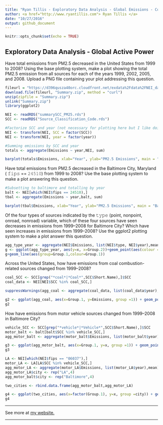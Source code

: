 ```yaml
---
title: "Ryan Tillis - Exploratory Data Analysis - Global Emissions - Coursera"
author: <a href="http://www.ryantillis.com"> Ryan Tillis </a>
date: "10/27/2016"
output: github_document
---
```


```r
knitr::opts_chunk$set(echo = TRUE)
```

## Exploratory Data Analysis - Global Active Power

Have total emissions from PM2.5 decreased in the United States from 1999 to 2008? Using the base plotting system, make a plot showing the total PM2.5 emission from all sources for each of the years 1999, 2002, 2005, and 2008. Upload a PNG file containing your plot addressing this question.

```r
fileurl = "https://d396qusza40orc.cloudfront.net/exdata%2Fdata%2FNEI_data.zip"
download.file(fileurl, "Summary.zip", method = "curl")
unzip(zipfile = "Summary.zip")
unlink("Summary.zip")
library(ggplot2)
```

```r
NEI <- readRDS("summarySCC_PM25.rds")
SCC <- readRDS("Source_Classification_Code.rds")

#Factorize SCC and year (not necessary for plotting here but I like doing it.)
NEI <- transform(NEI, SCC = factor(SCC))
NEI <- transform(NEI, year = factor(year))
```

```r
#Summing emissions by SCC and year
totals <- aggregate(Emissions ~ year,NEI, sum)

barplot(totals$Emissions, xlab="Year", ylab="PM2.5 Emissions", main = "PM2.5 Emission Totals", names.arg = totals$year)

```

Have total emissions from PM2.5 decreased in the  Baltimore City, Maryland ( 𝚏𝚒𝚙𝚜 == 𝟸𝟺𝟻𝟷𝟶) from 1999 to 2008? Use the base plotting system to make a plot answering this question.

```r
#Subsetting to baltimore and totalling by year
balt <- NEI[which(NEI$fips == 24510),]
tbal <- aggregate(Emissions ~ year,balt, sum)

barplot(tbal$Emissions, xlab="Year", ylab="PM2.5 Emissions", main = "Baltimore PM2.5 Emission Totals", names.arg = tbal$year)
```

Of the four types of sources indicated by the 𝚝𝚢𝚙𝚎 (point, nonpoint, onroad, nonroad) variable, which of these four sources have seen decreases in emissions from 1999–2008 for Baltimore City? Which have seen increases in emissions from 1999–2008? Use the ggplot2 plotting system to make a plot answer this question.

```r
agg_type_year <- aggregate(NEI$Emissions, list(NEI$type, NEI$year),mean)
g <- ggplot(agg_type_year, aes(y=x, x=Group.2))+geom_point(aes(colour = factor(Group.1)), size = 4)
g+geom_line(aes(group=Group.1,colour=Group.1))
```

Across the United States, how have emissions from coal combustion-related sources changed from 1999–2008?

```r
coal_SCC <- SCC[grep("*coal*|*Coal*",SCC$Short.Name),]$SCC
coal_data <- NEI[NEI$SCC %in% coal_SCC,]

suppressWarnings(agg_coal <- aggregate(coal_data, list(coal_data$year), mean))

g2 <- ggplot(agg_coal, aes(x=Group.1, y=Emissions, group =1)) + geom_point(aes(colour = factor(Group.1)), size = 4)+geom_line()
g2
```

How have emissions from motor vehicle sources changed from 1999–2008 in Baltimore City?

```r
vehicle_SCC <- SCC[grep("*vehicle*|*Vehicle*",SCC$Short.Name),]$SCC
motor_balt <- balt[balt$SCC %in% vehicle_SCC,]
agg_motor_balt <- aggregate(motor_balt$Emissions, list(motor_balt$year),mean)

g3 <- ggplot(agg_motor_balt, aes(x=Group.1, y=x, group =1)) + geom_point(aes(colour = factor(Group.1)), size = 4)+geom_line()
g3
```


```r
LA <- NEI[which(NEI$fips == "06037"),]
motor_LA <- LA[LA$SCC %in% vehicle_SCC,]
agg_motor_LA <- aggregate(motor_LA$Emissions, list(motor_LA$year),mean)
agg_motor_LA$city <- rep("LA",4)
agg_motor_balt$city <- rep("Baltimore",4)

two_cities <- rbind.data.frame(agg_motor_balt,agg_motor_LA)

g4 <- ggplot(two_cities, aes(x=factor(Group.1), y=x, group =city)) + geom_point(aes(colour = city), size = 4)+geom_line(aes(colour=city))
g4
```

<hr>

See more at <a href="http://www.ryantillis.com"> my website. </a>

<hr>
